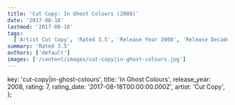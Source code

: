 ```yaml
---
title: 'Cut Copy: In Ghost Colours (2008)'
date: '2017-08-18'
lastmod: '2017-08-18'
tags:
  ['Artist Cut Copy', 'Rated 3.5', 'Release Year 2008', 'Release Decade 2000']
summary: 'Rated 3.5'
authors: ['default']
images: ['/content/images/cut-copy|in-ghost-colours.jpg']
---
```


  key: 'cut-copy|in-ghost-colours',
  title: 'In Ghost Colours',
  release_year: 2008,
  rating: 7,
  rating_date: '2017-08-18T00:00:00.000Z',
  artist: 'Cut Copy',
};

<MusicRating data={data} />
